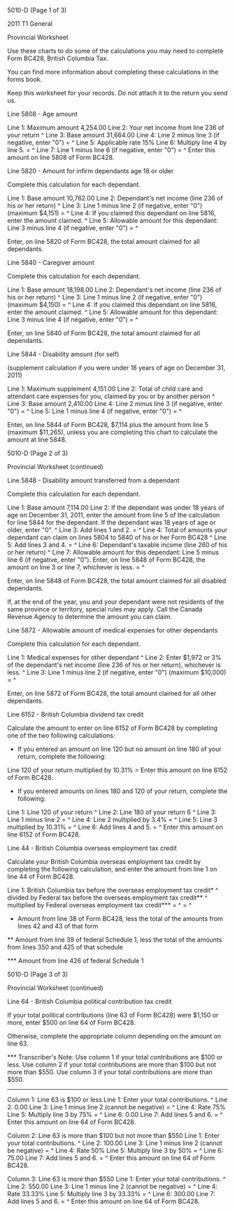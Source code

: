 ﻿5010-D (Page 1 of 3) 
 
2011 T1 General 
 
Provincial Worksheet 
 
Use these charts to do some of the calculations you may need to complete Form 
BC428, British Columbia Tax. 
 
You can find more information about completing these calculations in the 
forms book. 
 
Keep this worksheet for your records. Do not attach it to the return you send 
us. 
 
Line 5808 - Age amount 
 
Line 1: Maximum amount 4,254.00 
Line 2: Your net income from line 236 of your return ^
Line 3: Base amount 31,664.00 
Line 4: Line 2 minus line 3 (if negative, enter "0") = ^
Line 5: Applicable rate 15% 
Line 6: Multiply line 4 by line 5. = ^
Line 7: Line 1 minus line 6 (if negative, enter "0") = ^
Enter this amount on line 5808 of Form BC428. 
 
Line 5820 - Amount for infirm dependants age 18 or older 
 
Complete this calculation for each dependant. 
 
Line 1: Base amount 10,762.00 
Line 2: Dependant's net income (line 236 of his or her return) ^
Line 3: Line 1 minus line 2 (if negative, enter "0") (maximum $4,151) = ^
Line 4: If you claimed this dependant on line 5816, enter the amount claimed. 
^
Line 5: Allowable amount for this dependant: Line 3 minus line 4 (if 
negative, enter "0") = ^
 
Enter, on line 5820 of Form BC428, the total amount claimed for all 
dependants. 
 
Line 5840 - Caregiver amount 
 
Complete this calculation for each dependant. 
 
Line 1: Base amount 18,198.00 
Line 2: Dependant's net income (line 236 of his or her return) ^ 
Line 3: Line 1 minus line 2 (if negative, enter "0") (maximum $4,150) = ^ 
Line 4: If you claimed this dependant on line 5816, enter the amount claimed. 
^ 
Line 5: Allowable amount for this dependant: Line 3 minus line 4 (if 
negative, enter "0") = ^ 
 
Enter, on line 5840 of Form BC428, the total amount claimed for all 
dependants. 
 
Line 5844 - Disability amount (for self) 
 
(supplement calculation if you were under 18 years of age on December 31, 
2011) 
 
Line 1: Maximum supplement 4,151.00 
Line 2: Total of child care and attendant care expenses for you, claimed by 
you or by another person ^
Line 3: Base amount 2,410.00 
Line 4: Line 2 minus line 3 (if negative, enter "0") = ^
Line 5: Line 1 minus line 4 (if negative, enter "0") = ^
 
Enter, on line 5844 of Form BC428, $7,114 plus the amount from line 5 
(maximum $11,265), unless you are completing this chart to calculate the 
amount at line 5848. 
 
 
5010-D (Page 2 of 3) 
 
Provincial Worksheet (continued) 
 
Line 5848 - Disability amount transferred from a dependant 
 
Complete this calculation for each dependant. 
 
Line 1: Base amount 7,114.00 
Line 2: If the dependant was under 18 years of age on December 31, 2011, 
enter the amount from line 5 of the calculation for line 5844 for the 
dependant. If the dependant was 18 years of age or older, enter "0". ^
Line 3: Add lines 1 and 2. = ^
Line 4: Total of amounts your dependant can claim on lines 5804 to 5840 of 
his or her Form BC428 ^
Line 5: Add lines 3 and 4. = ^
Line 6: Dependant's taxable income (line 260 of his or her return) ^
Line 7: Allowable amount for this dependant: Line 5 minus line 6 (if 
negative, enter "0"). Enter, on line 5848 of Form BC428, the amount on line 3 
or line 7, whichever is less. = ^
 
Enter, on line 5848 of Form BC428, the total amount claimed for all disabled 
dependants. 
 
If, at the end of the year, you and your dependant were not residents of the 
same province or territory, special rules may apply. Call the Canada Revenue 
Agency to determine the amount you can claim. 
 
Line 5872 - Allowable amount of medical expenses for other dependants 
 
Complete this calculation for each dependant. 
 
Line 1: Medical expenses for other dependant ^
Line 2: Enter $1,972 or 3% of the dependant's net income (line 236 of his or 
her return), whichever is less. ^
Line 3: Line 1 minus line 2 (if negative, enter "0") (maximum $10,000) = ^
 
Enter, on line 5872 of Form BC428, the total amount claimed for all other 
dependants. 
 
Line 6152 - British Columbia dividend tax credit 
 
Calculate the amount to enter on line 6152 of Form BC428 by completing one of 
the two following calculations: 
 
- If you entered an amount on line 120 but no amount on line 180 of your 
return, complete the following: 
 
Line 120 of your return 
multiplied by 10.31% = 
Enter this amount on line 6152 of Form BC428. 
 
- If you entered amounts on lines 180 and 120 of your return, complete the 
following: 
 
Line 1: Line 120 of your return ^
Line 2: Line 180 of your return 6 ^
Line 3: Line 1 minus line 2 = ^
Line 4: Line 2 multiplied by 3.4% = ^
Line 5: Line 3 multiplied by 10.31% = ^
Line 6: Add lines 4 and 5. = ^
Enter this amount on line 6152 of Form BC428. 
 
Line 44 - British Columbia overseas employment tax credit 
 
Calculate your British Columbia overseas employment tax credit by completing 
the following calculation, and enter the amount from line 1 on line 44 of 
Form BC428. 
 
Line 1: British Columbia tax before the overseas employment tax credit* ^
divided by Federal tax before the overseas employment tax credit** ^
multiplied by Federal overseas employment tax credit*** = ^
= ^
 
* Amount from line 38 of Form BC428, less the total of the amounts from lines 
42 and 43 of that form 
 
** Amount from line 39 of federal Schedule 1, less the total of the amounts 
from lines 350 and 425 of that schedule 
 
*** Amount from line 426 of federal Schedule 1 
 
 
5010-D (Page 3 of 3)
 
Provincial Worksheet (continued) 
 
Line 64 - British Columbia political contribution tax credit 
 
If your total political contributions (line 63 of Form BC428) were $1,150 or 
more, enter $500 on line 64 of Form BC428. 
 
Otherwise, complete the appropriate column depending on the amount on line 
63. 
 
*** Transcriber's Note: Use column 1 if your total contributions are $100 or 
less. Use column 2 if your total contributions are more than $100 but not 
more than $550. Use column 3 if your total contributions are more than $550. 
*** 
 
Column 1: Line 63 is $100 or less 
Line 1: Enter your total contributions. ^
Line 2: 0.00 
Line 3: Line 1 minus line 2 (cannot be negative) = ^
Line 4: Rate 75% 
Line 5: Multiply line 3 by 75% = ^
Line 6: 0.00 
Line 7: Add lines 5 and 6. = ^
Enter this amount on line 64 of Form BC428. 
 
Column 2: Line 63 is more than $100 but not more than $550 
Line 1: Enter your total contributions. ^
Line 2: 100.00 
Line 3: Line 1 minus line 2 (cannot be negative) = ^
Line 4: Rate 50% 
Line 5: Multiply line 3 by 50% = ^
Line 6: 75.00 
Line 7: Add lines 5 and 6. = ^
Enter this amount on line 64 of Form BC428. 
 
Column 3: Line 63 is more than $550 
Line 1: Enter your total contributions. ^
Line 2: 550.00 
Line 3: Line 1 minus line 2 (cannot be negative) = ^
Line 4: Rate 33.33% 
Line 5: Multiply line 3 by 33.33% = ^
Line 6: 300.00 
Line 7: Add lines 5 and 6. = ^
Enter this amount on line 64 of Form BC428.
